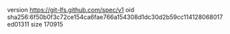 version https://git-lfs.github.com/spec/v1
oid sha256:6f50b0f3c72ce154ca6fae766a154308d1dc30d2b59cc114128068017ed01311
size 170915
